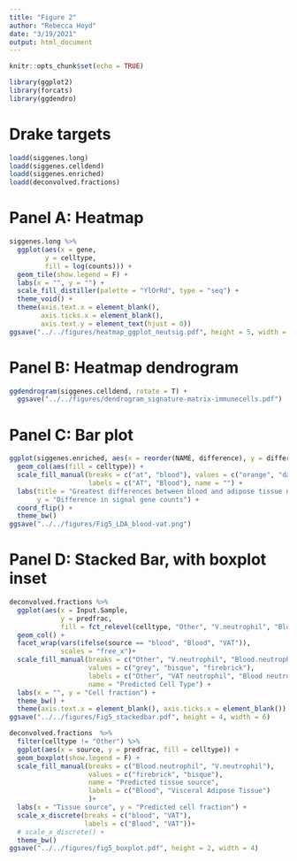 ```yaml
---
title: "Figure 2"
author: "Rebecca Hoyd"
date: "3/19/2021"
output: html_document
---
```


```r
knitr::opts_chunk$set(echo = TRUE)

library(ggplot2)
library(forcats)
library(ggdendro)
```

# Drake targets

```r
loadd(siggenes.long)
loadd(siggenes.celldend)
loadd(siggenes.enriched)
loadd(deconvolved.fractions)
```

# Panel A: Heatmap

```r
siggenes.long %>%
  ggplot(aes(x = gene,
         y = celltype,
         fill = log(counts))) +
  geom_tile(show.legend = F) +
  labs(x = "", y = "") +
  scale_fill_distiller(palette = "YlOrRd", type = "seq") +
  theme_void() +
  theme(axis.text.x = element_blank(),
        axis.ticks.x = element_blank(),
        axis.text.y = element_text(hjust = 0)) 
ggsave("../../figures/heatmap_ggplot_neutsig.pdf", height = 5, width = 7)
```

# Panel B: Heatmap dendrogram

```r
ggdendrogram(siggenes.celldend, rotate = T) +
  ggsave("../../figures/dendrogram_signature-matrix-immunecells.pdf")
```

# Panel C: Bar plot

```r
ggplot(siggenes.enriched, aes(x = reorder(NAME, difference), y = difference)) +
  geom_col(aes(fill = celltype)) +
  scale_fill_manual(breaks = c("at", "blood"), values = c("orange", "darkred"),
                    labels = c("AT", "Blood"), name = "") +
  labs(title = "Greatest differences between blood and adipose tissue neutrophil \nsignal genes", x = "",
       y = "Difference in signal gene counts") +
  coord_flip() +
  theme_bw()
ggsave("../../figures/Fig5_LDA_blood-vat.png")
```

# Panel D: Stacked Bar, with boxplot inset

```r
deconvolved.fractions %>%
  ggplot(aes(x = Input.Sample, 
             y = predfrac, 
             fill = fct_relevel(celltype, "Other", "V.neutrophil", "Blood.neutrophil"))) + 
  geom_col() +
  facet_wrap(vars(ifelse(source == "blood", "Blood", "VAT")),  
             scales = "free_x")+
  scale_fill_manual(breaks = c("Other", "V.neutrophil", "Blood.neutrophil"), 
                    values = c("grey", "bisque", "firebrick"),
                    labels = c("Other", "VAT neutrophil", "Blood neutrophil"),
                    name = "Predicted Cell Type") +
  labs(x = "", y = "Cell fraction") +
  theme_bw() +
  theme(axis.text.x = element_blank(), axis.ticks.x = element_blank()) 
ggsave("../../figures/Fig5_stackedbar.pdf", height = 4, width = 6)
```

```r
deconvolved.fractions  %>%
  filter(celltype != "Other") %>%
  ggplot(aes(x = source, y = predfrac, fill = celltype)) +
  geom_boxplot(show.legend = F) +
  scale_fill_manual(breaks = c("Blood.neutrophil", "V.neutrophil"), 
                    values = c("firebrick", "bisque"),
                    name = "Predicted tissue source",
                    labels = c("Blood", "Visceral Adipose Tissue") 
                    )+
  labs(x = "Tissue source", y = "Predicted cell fraction") +
  scale_x_discrete(breaks = c("blood", "VAT"),
                   labels = c("Blood", "VAT"))+
  # scale_x_discrete() + 
  theme_bw() 
ggsave("../../figures/fig5_boxplot.pdf", height = 2, width = 4)
```
